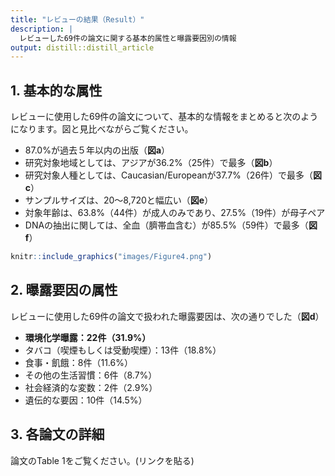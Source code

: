 ```yaml
---
title: "レビューの結果（Result）"
description: |
  レビューした69件の論文に関する基本的属性と曝露要因別の情報
output: distill::distill_article
---
```


## 1. 基本的な属性
レビューに使用した69件の論文について、基本的な情報をまとめると次のようになります。図と見比べながらご覧ください。
 
 
- 87.0%が過去５年以内の出版（**図a**）
- 研究対象地域としては、アジアが36.2%（25件）で最多（**図b**）
- 研究対象人種としては、Caucasian/Europeanが37.7%（26件）で最多（**図c**）
- サンプルサイズは、20〜8,720と幅広い（**図e**）
- 対象年齢は、63.8%（44件）が成人のみであり、27.5%（19件）が母子ペア
- DNAの抽出に関しては、全血（臍帯血含む）が85.5%（59件）で最多（**図f**）
    
    
```r
knitr::include_graphics("images/Figure4.png")
```

## 2. 曝露要因の属性
レビューに使用した69件の論文で扱われた曝露要因は、次の通りでした（**図d**）

- **環境化学曝露：22件（31.9%）**
- タバコ（喫煙もしくは受動喫煙）：13件（18.8%）
- 食事・飢餓：8件（11.6%）
- その他の生活習慣：6件（8.7%）
- 社会経済的な変数：2件（2.9%）
- 遺伝的な要因：10件（14.5%）


## 3. 各論文の詳細
論文のTable 1をご覧ください。(リンクを貼る)